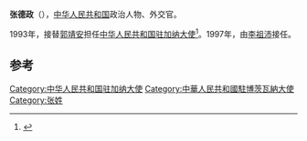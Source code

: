 '''张德政'''（{{bd|？||||}}），[[中华人民共和国|中华人民共和国]]政治人物、外交官。

1993年，接替[[郭靖安|郭靖安]]担任[[中国驻加纳大使列表|中华人民共和国驻加纳大使]]<ref>{{cite web|author=中华人民共和国外交部|title=中国驻加纳共和国历任大使|url=http://www.mfa.gov.cn/chn/pds/ziliao/wjrw/2167/2170/t9191.htm|publisher=中华人民共和国外交部|accessdate=2012-03-03}}</ref>。1997年，由[[李祖沛|李祖沛]]接任。

== 参考 ==
{{reflist}}
{{start box}}
{{s-dip}}
{{succession box|[[路德芳|路德芳]]|[[施承訓|施承訓]]|[[中國駐博茨瓦納大使列表|中華人民共和國駐博茨瓦納大使]]|1986年3月－1990年4月}}
{{succession box|[[郭靖安|郭靖安]]|[[李祖沛|李祖沛]]|[[中国驻加纳大使列表|中华人民共和国驻加纳大使]]|1993年9月-1997年3月}}
{{end box}}
{{中国政治人物小作品}}

[[Category:中华人民共和国驻加纳大使|Category:中华人民共和国驻加纳大使]]
[[Category:中華人民共和國駐博茨瓦納大使|Category:中華人民共和國駐博茨瓦納大使]]
[[Category:张姓|Category:张姓]]